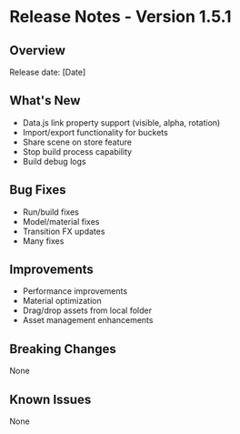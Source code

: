 # Release Notes - Version 1.5.1

## Overview
Release date: [Date]

## What's New
- Data.js link property support (visible, alpha, rotation)
- Import/export functionality for buckets
- Share scene on store feature
- Stop build process capability
- Build debug logs

## Bug Fixes
- Run/build fixes
- Model/material fixes
- Transition FX updates
- Many fixes

## Improvements
- Performance improvements
- Material optimization
- Drag/drop assets from local folder
- Asset management enhancements

## Breaking Changes
None

## Known Issues
None
